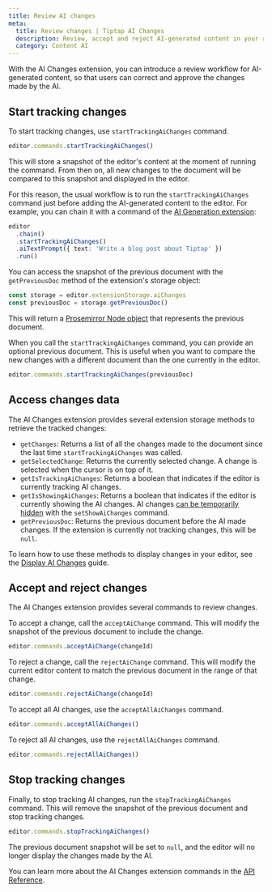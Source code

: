 ```yaml
---
title: Review AI changes
meta:
  title: Review changes | Tiptap AI Changes
  description: Review, accept and reject AI-generated content in your rich text editor.
  category: Content AI
---
```


With the AI Changes extension, you can introduce a review workflow for AI-generated content, so that users can correct and approve the changes made by the AI.

## Start tracking changes

To start tracking changes, use `startTrackingAiChanges` command.

```ts
editor.commands.startTrackingAiChanges()
```

This will store a snapshot of the editor's content at the moment of running the command. From then on, all new changes to the document will be compared to this snapshot and displayed in the editor.

For this reason, the usual workflow is to run the `startTrackingAiChanges` command just before adding the AI-generated content to the editor. For example, you can chain it with a command of the [AI Generation extension](/content-ai/capabilities/generation/text-generation/built-in-commands):

```ts
editor
  .chain()
  .startTrackingAiChanges()
  .aiTextPrompt({ text: 'Write a blog post about Tiptap' })
  .run()
```

You can access the snapshot of the previous document with the `getPreviousDoc` method of the extension's storage object:

```ts
const storage = editor.extensionStorage.aiChanges
const previousDoc = storage.getPreviousDoc()
```

This will return a [Prosemirror Node object](https://prosemirror.net/docs/ref/#model.Node) that represents the previous document.

When you call the `startTrackingAiChanges` command, you can provide an optional previous document. This is useful when you want to compare the new changes with a different document than the one currently in the editor.

```ts
editor.commands.startTrackingAiChanges(previousDoc)
```

## Access changes data

The AI Changes extension provides several extension storage methods to retrieve the tracked changes:

- `getChanges`: Returns a list of all the changes made to the document since the last time `startTrackingAiChanges` was called.
- `getSelectedChange`: Returns the currently selected change. A change is selected when the cursor is on top of it.
- `getIsTrackingAiChanges`: Returns a boolean that indicates if the editor is currently tracking AI changes.
- `getIsShowingAiChanges`: Returns a boolean that indicates if the editor is currently showing the AI changes. AI changes [can be temporarily hidden](/content-ai/capabilities/changes/features/display-changes#hide-and-show-changes) with the `setShowAiChanges` command.
- `getPreviousDoc`: Returns the previous document before the AI made changes. If the extension is currently not tracking changes, this will be `null`.

To learn how to use these methods to display changes in your editor, see the [Display AI Changes](/content-ai/capabilities/changes/features/display-changes) guide.

## Accept and reject changes

The AI Changes extension provides several commands to review changes.

To accept a change, call the `acceptAiChange` command. This will modify the snapshot of the previous document to include the change.

```ts
editor.commands.acceptAiChange(changeId)
```

To reject a change, call the `rejectAiChange` command. This will modify the current editor content to match the previous document in the range of that change.

```ts
editor.commands.rejectAiChange(changeId)
```

To accept all AI changes, use the `acceptAllAiChanges` command.

```ts
editor.commands.acceptAllAiChanges()
```

To reject all AI changes, use the `rejectAllAiChanges` command.

```ts
editor.commands.rejectAllAiChanges()
```

## Stop tracking changes

Finally, to stop tracking AI changes, run the `stopTrackingAiChanges` command. This will remove the snapshot of the previous document and stop tracking changes.

```ts
editor.commands.stopTrackingAiChanges()
```

The previous document snapshot will be set to `null`, and the editor will no longer display the changes made by the AI.

You can learn more about the AI Changes extension commands in the [API Reference](/content-ai/capabilities/changes/api-reference).
